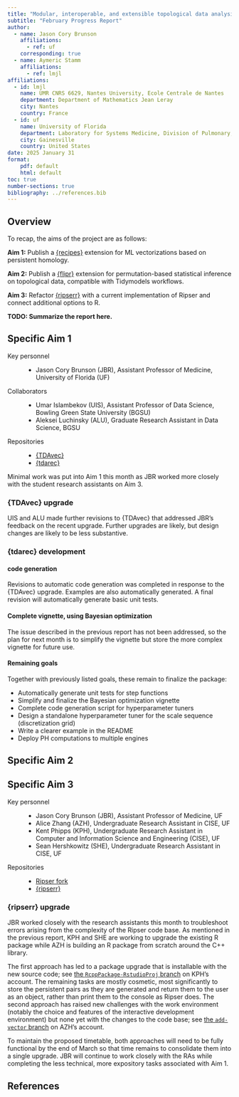 ```yaml
---
title: "Modular, interoperable, and extensible topological data analysis in R"
subtitle: "February Progress Report"
author:
  - name: Jason Cory Brunson
    affiliations:
      - ref: uf
    corresponding: true
  - name: Aymeric Stamm
    affiliations: 
      - ref: lmjl
affiliations:
  - id: lmjl
    name: UMR CNRS 6629, Nantes University, Ecole Centrale de Nantes
    department: Department of Mathematics Jean Leray
    city: Nantes
    country: France
  - id: uf
    name: University of Florida
    department: Laboratory for Systems Medicine, Division of Pulmonary, Critical Care, and Sleep Medicine
    city: Gainesville
    country: United States
date: 2025 January 31
format:
    pdf: default
    html: default
toc: true
number-sections: true
bibliography: ../references.bib
---
```


## Overview {-}

To recap, the aims of the project are as follows:

**Aim 1:**
Publish a [{recipes}](https://recipes.tidymodels.org) extension for ML vectorizations based on persistent homology.

**Aim 2:**
Publish a [{flipr}](https://lmjl-alea.github.io/flipr/) extension for permutation-based statistical inference on topological data, compatible with Tidymodels workflows.

**Aim 3:**
Refactor [{ripserr}](https://github.com/tdaverse/ripserr/) with a current implementation of Ripser and connect additional options to R.

**TODO: Summarize the report here.**

## Specific Aim 1

Key personnel

: * Jason Cory Brunson (JBR), Assistant Professor of Medicine, University of Florida (UF)

Collaborators

: * Umar Islambekov (UIS), Assistant Professor of Data Science, Bowling Green State University (BGSU)
* Aleksei Luchinsky (ALU), Graduate Research Assistant in Data Science, BGSU

Repositories

: * [{TDAvec}](https://github.com/uislambekov/TDAvec/)
* [{tdarec}](https://github.com/corybrunson/tdarec)

Minimal work was put into Aim 1 this month as JBR worked more closely with the student research assistants on Aim 3.

### {TDAvec} upgrade

UIS and ALU made further revisions to {TDAvec} that addressed JBR's feedback on the recent upgrade.
Further upgrades are likely, but design changes are likely to be less substantive.

### {tdarec} development

#### code generation

Revisions to automatic code generation was completed in response to the {TDAvec} upgrade.
Examples are also automatically generated.
A final revision will automatically generate basic unit tests.

#### Complete vignette, using Bayesian optimization

The issue described in the previous report has not been addressed, so the plan for next month is to simplify the vignette but store the more complex vignette for future use.

#### Remaining goals

Together with previously listed goals, these remain to finalize the package:

* Automatically generate unit tests for step functions
* Simplify and finalize the Bayesian optimization vignette
* Complete code generation script for hyperparameter tuners
* Design a standalone hyperparameter tuner for the scale sequence (discretization grid)
* Write a clearer example in the README
* Deploy PH computations to multiple engines

## Specific Aim 2



## Specific Aim 3

Key personnel

: * Jason Cory Brunson (JBR), Assistant Professor of Medicine, UF
* Alice Zhang (AZH), Undergraduate Research Assistant in CISE, UF
* Kent Phipps (KPH), Undergraduate Research Assistant in Computer and Information Science and Engineering (CISE), UF
* Sean Hershkowitz (SHE), Undergraduate Research Assistant in CISE, UF

Repositories

: * [Ripser fork](https://github.com/strongKs/ripser)
* [{ripserr}](https://github.com/tdaverse/ripserr/)

### {ripserr} upgrade

JBR worked closely with the research assistants this month to troubleshoot errors arising from the complexity of the Ripser code base.
As mentioned in the previous report, KPH and SHE are working to upgrade the existing R package while AZH is building an R package from scratch around the C++ library.

The first approach has led to a package upgrade that is installable with the new source code; see [the `RcppPackage-RstudioProj` branch](https://github.com/StrongKs/ripser/tree/RcppPackage-RstudioProj) on KPH's account. The remaining tasks are mostly cosmetic, most significantly to store the persistent pairs as they are generated and return them to the user as an object, rather than print them to the console as Ripser does.
The second approach has raised new challenges with the work environment (notably the choice and features of the interactive development environment) but none yet with the changes to the code base; see [the `add-vector` branch](https://github.com/resetdisconnect/ripser/tree/add-vector) on AZH's account.

To maintain the proposed timetable, both approaches will need to be fully functional by the end of March so that time remains to consolidate them into a single upgrade.
JBR will continue to work closely with the RAs while completing the less technical, more expository tasks associated with Aim 1.

## References {-}
